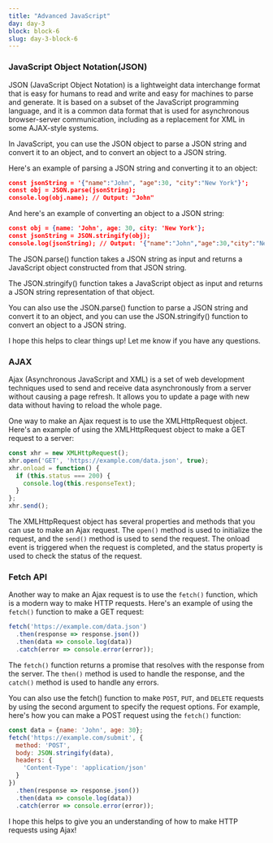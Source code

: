 ```yaml
---
title: "Advanced JavaScript"
day: day-3
block: block-6
slug: day-3-block-6
---
```



### JavaScript Object Notation(JSON)

JSON (JavaScript Object Notation) is a lightweight data interchange format that is easy for humans to read and write and easy for machines to parse and generate. It is based on a subset of the JavaScript programming language, and it is a common data format that is used for asynchronous browser-server communication, including as a replacement for XML in some AJAX-style systems.

In JavaScript, you can use the JSON object to parse a JSON string and convert it to an object, and to convert an object to a JSON string.

Here's an example of parsing a JSON string and converting it to an object:

```json
const jsonString = '{"name":"John", "age":30, "city":"New York"}';
const obj = JSON.parse(jsonString);
console.log(obj.name); // Output: "John"
```

And here's an example of converting an object to a JSON string:

```json
const obj = {name: 'John', age: 30, city: 'New York'};
const jsonString = JSON.stringify(obj);
console.log(jsonString); // Output: '{"name":"John","age":30,"city":"New York"}'
```

The JSON.parse() function takes a JSON string as input and returns a JavaScript object constructed from that JSON string.

The JSON.stringify() function takes a JavaScript object as input and returns a JSON string representation of that object.

You can also use the JSON.parse() function to parse a JSON string and convert it to an object, and you can use the JSON.stringify() function to convert an object to a JSON string.

I hope this helps to clear things up! Let me know if you have any questions.

### AJAX

Ajax (Asynchronous JavaScript and XML) is a set of web development techniques used to send and receive data asynchronously from a server without causing a page refresh. It allows you to update a page with new data without having to reload the whole page.

One way to make an Ajax request is to use the XMLHttpRequest object. Here's an example of using the XMLHttpRequest object to make a GET request to a server:

```js
const xhr = new XMLHttpRequest();
xhr.open('GET', 'https://example.com/data.json', true);
xhr.onload = function() {
  if (this.status === 200) {
    console.log(this.responseText);
  }
};
xhr.send();

```

The XMLHttpRequest object has several properties and methods that you can use to make an Ajax request. The `open()` method is used to initialize the request, and the `send()` method is used to send the request. The onload event is triggered when the request is completed, and the status property is used to check the status of the request.

### Fetch API
Another way to make an Ajax request is to use the `fetch()` function, which is a modern way to make HTTP requests. Here's an example of using the `fetch()` function to make a GET request:
```js
fetch('https://example.com/data.json')
  .then(response => response.json())
  .then(data => console.log(data))
  .catch(error => console.error(error));
```

The `fetch()` function returns a promise that resolves with the response from the server. The `then()` method is used to handle the response, and the `catch()` method is used to handle any errors.

You can also use the fetch() function to make `POST`, `PUT`, and `DELETE` requests by using the second argument to specify the request options. For example, here's how you can make a POST request using the `fetch()` function:

```js
const data = {name: 'John', age: 30};
fetch('https://example.com/submit', {
  method: 'POST',
  body: JSON.stringify(data),
  headers: {
    'Content-Type': 'application/json'
  }
})
  .then(response => response.json())
  .then(data => console.log(data))
  .catch(error => console.error(error));
```

I hope this helps to give you an understanding of how to make HTTP requests using Ajax! 
